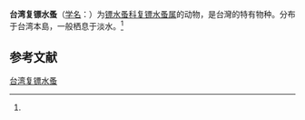 {{Speciesbox
| name = 台湾复镖水蚤
| status = 
| status_system = 
| image = 
| genus = Allodiaptomus
| species = uenoi
| authority = (Kikuchi, 1936)<ref name='id12477'>{{cite web| url =http://www.bioinfo.cn/db05/BjdwSpecies.php?action=view&id=12477| title =台湾复镖水蚤| work =《中国动物物种编目数据库》| publisher =中国科学院微生物研究所| author =中国科学院动物研究所| accessdate =2009-04-28| deadurl =yes| archiveurl =https://web.archive.org/web/20160305043707/http://www.bioinfo.cn/db05/BjdwSpecies.php?action=view&id=12477| archivedate =2016-03-05}}</ref>
}}

'''台湾复镖水蚤'''（[[学名|学名]]：{{lang|la|''Allodiaptomus uenoi''}}）为[[镖水蚤科|镖水蚤科]][[复镖水蚤属|复镖水蚤属]]的动物，是台灣的特有物种。分布于台湾本島，一般栖息于淡水。<ref name='id12477'/>

== 参考文献 ==
{{reflist}}

{{Wikispecies|Allodiaptomus uenoi}}
{{Taxonbar|from=Q10914647}}

[[Category:复镖水蚤属|台湾复镖水蚤]]


{{节肢动物小作品}}